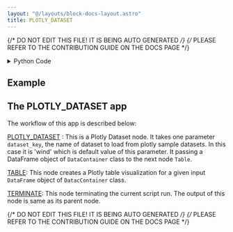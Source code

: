 ```yaml
---
layout: "@/layouts/block-docs-layout.astro"
title: PLOTLY_DATASET
---
```


{/* DO NOT EDIT THIS FILE! IT IS BEING AUTO GENERATED */}
{/* PLEASE REFER TO THE CONTRIBUTION GUIDE ON THE DOCS PAGE */}


<PythonDocsDisplay docstring={docstring} />

<details>
<summary>Python Code</summary>

```python
from flojoy import flojoy, DataFrame
from plotly.express import data
from typing import Literal


@flojoy
def PLOTLY_DATASET(
    dataset_key: Literal[
        "wind",
        "iris",
        "carshare",
        "tips",
        "election",
        "experiment",
        "gapminder",
        "medals_long",
        "medals_wide",
        "stocks",
    ] = "wind"
) -> DataFrame:
    """The PLOTLY_DATASET node retrieves a pandas DataFrame from a Plotly built-in dataset using the provided dataset_key parameter and returns it wrapped in a Flojoy DataFrame class.

    Parameters
    ----------
    dataset_key : str

    Returns
    -------
    DataFrame
    """

    df = getattr(data, dataset_key)()

    return DataFrame(df=df)

```

[Find this Flojoy Block on GitHub](https://github.com/flojoy-ai/blocks/blob/main/blocks/GENERATORS/SAMPLE_DATASETS/PLOTLY_DATASET/PLOTLY_DATASET.py)

</details>

## Example

<GetHelpWidget />

<AppDisplay app={app} blockName="PLOTLY_DATASET" client:visible />

## The PLOTLY_DATASET app

The workflow of this app is described below:

[PLOTLY_DATASET](https://github.com/flojoy-io/nodes/blob/main/GENERATORS/SAMPLE_DATASET/PLOTLY_DATASET/PLOTLY_DATASET.py) : This is a Plotly Dataset node. It takes one parameter  `dataset_key`, the name of dataset to load from plotly sample datasets. In this case it is 'wind' which is default value of this parameter. It passing a DataFrame object of `DataContainer` class to the next node `Table`.

[TABLE](https://github.com/flojoy-io/nodes/blob/main/VISUALIZERS/PLOTLY/TABLE/TABLE.py): This node creates a Plotly table visualization for a given input `DataFrame` object of `DatacContainer` class.

[TERMINATE](https://github.com/flojoy-io/nodes/blob/main/LOGIC_GATES/TERMINATORS/END/END.py): This node terminating the current script run. The output of this node is same as its parent node.


{/* DO NOT EDIT THIS FILE! IT IS BEING AUTO GENERATED */}
{/* PLEASE REFER TO THE CONTRIBUTION GUIDE ON THE DOCS PAGE */}
